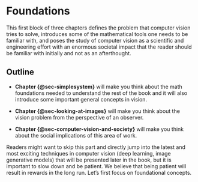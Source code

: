 # Foundations {#sec-foundations}

This first block of three chapters defines the problem that computer vision tries to solve, introduces some of the mathematical tools one needs to be familiar with, and poses the study of computer vision as a scientific and engineering effort with an enormous societal impact that the reader should be familiar with initially and not as an afterthought.

## Outline

- **Chapter {@sec-simplesystem}** will make you think about the math foundations needed to understand the rest of the book and it will also introduce some important general concepts in vision.

- **Chapter {@sec-looking-at-images}** will make you think about the vision problem from the perspective of an observer.

- **Chapter {@sec-computer-vision-and-society}** will make you think about the social implications of this area of work.

Readers might want to skip this part and directly jump into the latest and most exciting techniques in computer vision (deep learning, image generative models) that will be presented later in the book, but it is important to slow down and be patient. We believe that being patient will result in rewards in the long run. Let's first focus on foundational concepts.